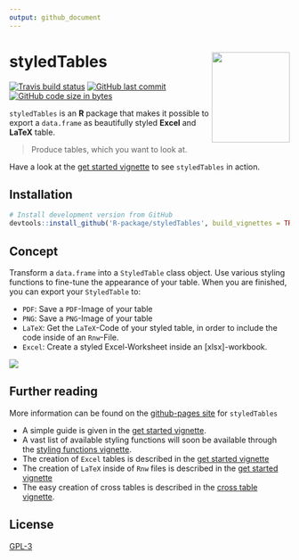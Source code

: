 ```yaml
---
output: github_document
---
```


# styledTables <img src="man/figures/logo.png" align="right" alt="" width=140 height=162 />

<!-- badges: start -->
[![Travis build status](https://travis-ci.org/R-package/styledTables.svg?branch=master)](https://travis-ci.org/R-package/styledTables)
[![GitHub last commit](https://img.shields.io/github/last-commit/R-package/styledTables.svg?logo=github)](https://github.com/R-package/styledTables/commits/master)
[![GitHub code size in bytes](https://img.shields.io/github/languages/code-size/R-package/styledTables.svg?logo=github)](https://github.com/R-package/styledTables)


`styledTables` is an **R** package that makes it possible to export a
`data.frame` as beautifully styled **Excel** and **LaTeX** table.

> Produce tables, which you want to look at.

Have a look at the [get started vignette] to see `styledTables` in action.

## Installation

```r
# Install development version from GitHub
devtools::install_github('R-package/styledTables', build_vignettes = TRUE)
```

## Concept

Transform a `data.frame` into a `StyledTable` class object. 
Use various styling functions to fine-tune the appearance of your table.
When you are finished, you can export your `StyledTable` to:

* `PDF`: Save a `PDF`-Image of your table
* `PNG`: Save a `PNG`-Image of your table
* `LaTeX`: Get the `LaTeX`-Code of your styled table, in order to include
  the code inside of an `Rnw`-File.
* `Excel`: Create a styled Excel-Worksheet inside an [xlsx]-workbook.

<p>
<img src="man/figures/flow_st.png">
</p>

## Further reading

More information can be found on the [github-pages site] for `styledTables` 

* A simple guide is given in the [get started vignette].
* A vast list of available styling functions will soon be available through the [styling functions vignette].
* The creation of `Excel` tables is described in the [get started vignette]
* The creation of `LaTeX` inside of `Rnw` files is described in the [get started vignette]
* The easy creation of cross tables is described in the [cross table vignette].

## License

[GPL-3]
  
[get started vignette]:  https://R-package.github.io/styledTables/articles/styledTables.html
[styling functions vignette]:  https://R-package.github.io/styledTables/articles/styling_functions.html
[cross table vignette]: https://R-package.github.io/styledTables/articles/cross_table_creation.html
[github-pages site]: https://R-package.github.io/styledTables
[xlsx package]: https://cran.r-project.org/web/packages/xlsx/xlsx.pdf
[GPL-3]: https://R-package.github.io/styledTables/LICENSE
